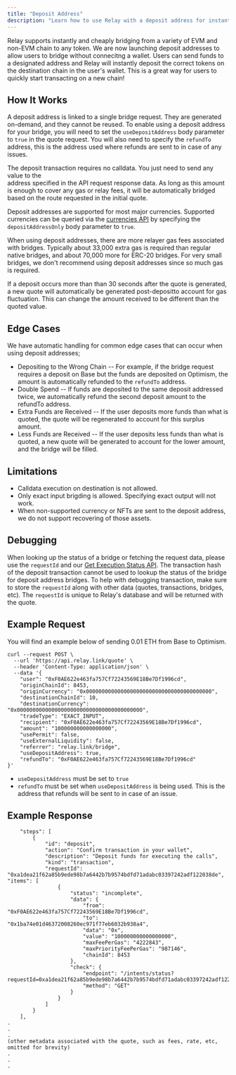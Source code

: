 ```yaml
---
title: "Deposit Address"
description: "Learn how to use Relay with a deposit address for instant bridging."
---
```


Relay supports instantly and cheaply bridging from a variety of EVM and non-EVM chain to any token.
We are now launching deposit addresses to allow users to bridge without connecitng a wallet. Users can send funds to a designated address
and Relay will instantly deposit the correct tokens on the destination chain in the user's wallet. This is a great way for users to quickly
start transacting on a new chain!

## How It Works

A deposit address is linked to a single bridge request. They are generated on-demand, and they cannot be reused. To enable using a deposit address for your bridge, you will need to set the `useDepositAddress` body parameter to `true` in the quote request. You will also need to specify the `refundTo` address, this is the address
used where refunds are sent to in case of any issues.

The deposit transaction requires no calldata. You just need to send any value to the  
address specified in the API request response data.  As long as this amount is enough to cover any gas or relay fees, it will be automatically bridged based on the route requested in the initial quote.

Deposit addresses are supported for most major currencies. Supported currencies can be queried via the [currencies API](https://docs.relay.link/references/api/get-currencies) by specifying the `depositAddressOnly` body parameter to `true`.

When using deposit addresses, there are more relayer gas fees associated with bridges. Typically about
33,000 extra gas is required than regular native bridges, and about 70,000 more for ERC-20 bridges. For very small bridges, we don't recommend using deposit addresses since so much gas is required.

If a deposit occurs more than than 30 seconds after the quote is generated, a new quote will automatically be generated post-depositto account for gas fluctuation. This can change the amount received to be different than the quoted value.

## Edge Cases

We have automatic handling for common edge cases that can occur when using deposit addresses;

- Depositing to the Wrong Chain -- For example, if the bridge request requires a deposit on Base but the funds
  are deposited on Optimism, the amount is automatically refunded to the `refundTo` address.
- Double Spend -- If funds are deposited to the same deposit addressed twice, we automatically refund the second deposit amount to the refundTo address.
- Extra Funds are Received -- If the user deposits more funds than what is quoted, the quote will be
  regenerated to account for this surplus amount.
- Less Funds are Received -- If the user deposits less funds than what is quoted, a new quote will be generated to account for the lower amount, and the bridge will be filled.

## Limitations

- Calldata execution on destination is not allowed.
- Only exact input brigding is allowed. Specifying exact output will not work.
- When non-supported currency or NFTs are sent to the deposit address, we
  do not support recovering of those assets.

## Debugging

When looking up the status of a bridge or fetching the request data, please use the `requestId` and our [Get Execution Status API](/references/api/get-intents-status-v2).
The transaction hash of the deposit transaction cannot be used to lookup the status of the bridge for deposit address bridges.
To help with debugging transaction, make sure to store the `requestId` along with other data (quotes, transactions,
bridges, etc). The `requestId` is unique to Relay's database and will be returned with the quote.

## Example Request

You will find an example below of sending 0.01 ETH from Base to Optimism.

```curl
curl --request POST \
  --url 'https://api.relay.link/quote' \
  --header 'Content-Type: application/json' \
  --data '{
	"user": "0xF0AE622e463fa757Cf72243569E18Be7Df1996cd",
	"originChainId": 8453,
	"originCurrency": "0x0000000000000000000000000000000000000000",
	"destinationChainId": 10,
	"destinationCurrency": "0x0000000000000000000000000000000000000000",
	"tradeType": "EXACT_INPUT",
	"recipient": "0xF0AE622e463fa757Cf72243569E18Be7Df1996cd",
	"amount": "100000000000000000",
	"usePermit": false,
	"useExternalLiquidity": false,
	"referrer": "relay.link/bridge",
	"useDepositAddress": true,
	"refundTo": "0xF0AE622e463fa757Cf72243569E18Be7Df1996cd"
}'
```

- `useDepositAddress` must be set to `true` <br />
- `refundTo` must be set when `useDepositAddress` is being used.
  This is the address that refunds will be sent to in case of an issue.

## Example Response

```curl
	"steps": [
		{
			"id": "deposit",
			"action": "Confirm transaction in your wallet",
			"description": "Deposit funds for executing the calls",
			"kind": "transaction",
			"requestId": "0xa1dea21f62a85b9ede98b7a6442b7b9574bdfd71adabc03397242adf122038de",
"items": [
				{
					"status": "incomplete",
					"data": {
						"from": "0xF0AE622e463fa757Cf72243569E18Be7Df1996cd",
						"to": "0x1ba74e01d46372008260ec971f77eb6032b938a4",
						"data": "0x",
						"value": "100000000000000000",
						"maxFeePerGas": "4222843",
						"maxPriorityFeePerGas": "987146",
						"chainId": 8453
					},
					"check": {
						"endpoint": "/intents/status?requestId=0xa1dea21f62a85b9ede98b7a6442b7b9574bdfd71adabc03397242adf122038de",
						"method": "GET"
					}
				}
			]
		}
	],
.
.
.
(other metadata associated with the quote, such as fees, rate, etc, omitted for brevity)
.
.
.
```

